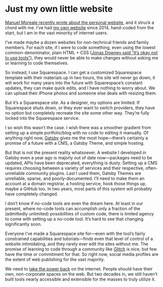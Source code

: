 # Just my own little website

[Manuel Moreale recently wrote about the personal website](https://manuelmoreale.com/websites-and-complexity), and it struck a chord with me. I’ve had [my own website](https://github.com/kingofdevs) since 2014, hand-coded from the start, but I am in the vast minority of internet users.

I’ve made maybe a dozen websites for non-technical friends and family members. For each site, if I were to code something, even using the lowest common-denominator, plain HTML + CSS ([Jonas Downey said “it’s okay not to use tools”](https://m.signalvnoise.com/its-ok-not-to-use-tools/)), they would never be able to make changes without asking me or learning to code themselves.

So instead, I use Squarespace. I can get a customized Squarespace template with their materials up in two hours, the site will never go down, it will work for many years into the future with Squarespace’s constant updates, they can make quick edits, and I have nothing to worry about. We can upload their iPhone photos and someone else deals with resizing them.

But it’s a Squarespace site. As a designer, my options are limited. If Squarespace shuts down, or they ever want to switch providers, they have no option but completely recreate the site some other way. They’re fully locked into the Squarespace service.

I so wish this wasn’t the case. I wish there was a smoother gradient from setting up a simple portfolio/blog with no code to editing it manually. Of anything right now, [Gatsby](https://www.gatsbyjs.org) gives me the most hope—there’s certainly a promise of a future with a CMS, a Gatsby Theme, and simple hosting.

But that is not the present reality whatsoever. A website I developed in Gatsby even a year ago is majorly out of date now—packages need to be updated, APIs have been deprecated, everything is dusty. Setting up a CMS requires choosing between a variety of services and their respective, often-unreliable community plugins. Last I used them, Gatsby Themes are unreliable, sparse, and poorly-documented. I’ll need to make them an account at a domain registrar, a hosting service, hook those things up, maybe a GitHub too. In two years, most parts of this system will probably have completely changed.

I don’t know if no-code tools are even the dream here. At least in our present, where no-code tools can accomplish only a fraction of the (admittedly unlimited) possibilities of custom code, there is limited agency to come with setting up a no-code tool. It’s hard to see that changing significantly soon.

Everyone I’ve made a Squarespace site for—even with the tool’s fairly constrained capabilities and tutorials—finds even that level of control of a website intimidating, and they rarely ever edit the sites without me. The promise of learning to code through a community like [Glitch](http://glitch.com) is nice, but few have the time or commitment for that. So right now, social media profiles are the extent of web publishing for the vast majority.

We need to [take the power back](https://ia.net/topics/take-the-power-back) on the internet. People should have their own, non-corporate spaces on the web. But two decades in, we still haven’t built tools nearly accessible and extensible for the masses to truly utilize it.